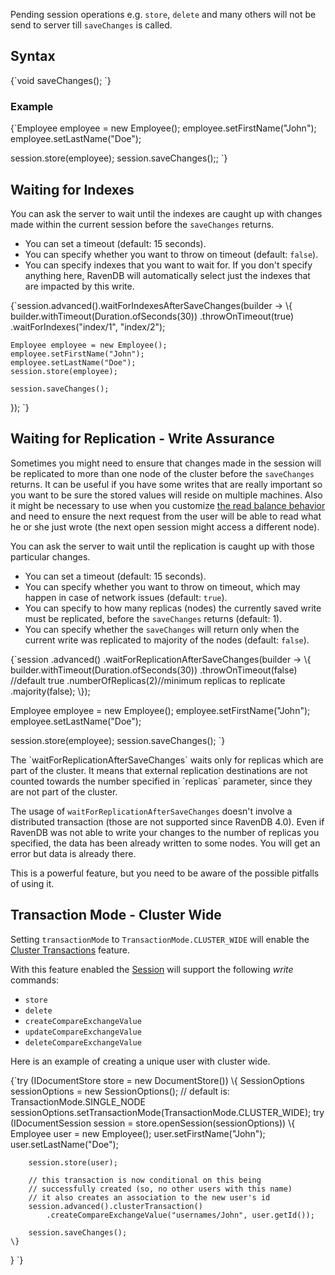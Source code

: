 
Pending session operations e.g. `store`, `delete` and many others will not be send to server till `saveChanges` is called.

## Syntax

<TabItem value="saving_changes_1" label="saving_changes_1">
<CodeBlock language="java">
{`void saveChanges();
`}
</CodeBlock>
</TabItem>

### Example

<TabItem value="saving_changes_2" label="saving_changes_2">
<CodeBlock language="java">
{`Employee employee = new Employee();
employee.setFirstName("John");
employee.setLastName("Doe");

session.store(employee);
session.saveChanges();;
`}
</CodeBlock>
</TabItem>

## Waiting for Indexes

You can ask the server to wait until the indexes are caught up with changes made within the current session before the `saveChanges` returns.

* You can set a timeout (default: 15 seconds).
* You can specify whether you want to throw on timeout (default: `false`).
* You can specify indexes that you want to wait for. If you don't specify anything here, RavenDB will automatically select just the indexes that are impacted 
by this write.

<TabItem value="saving_changes_3" label="saving_changes_3">
<CodeBlock language="java">
{`session.advanced().waitForIndexesAfterSaveChanges(builder -> \{
    builder.withTimeout(Duration.ofSeconds(30))
        .throwOnTimeout(true)
        .waitForIndexes("index/1", "index/2");

    Employee employee = new Employee();
    employee.setFirstName("John");
    employee.setLastName("Doe");
    session.store(employee);

    session.saveChanges();
\});
`}
</CodeBlock>
</TabItem>



## Waiting for Replication - Write Assurance

Sometimes you might need to ensure that changes made in the session will be replicated to more than one node of the cluster before the `saveChanges` returns.
It can be useful if you have some writes that are really important so you want to be sure the stored values will reside on multiple machines. Also it might be necessary to use
when you customize [the read balance behavior](../../client-api/configuration/load-balance-and-failover.mdx#readbalancebehavior) and need to ensure the next request from the user 
will be able to read what he or she just wrote (the next open session might access a different node).

You can ask the server to wait until the replication is caught up with those particular changes.

* You can set a timeout (default: 15 seconds).
* You can specify whether you want to throw on timeout, which may happen in case of network issues (default: `true`).
* You can specify to how many replicas (nodes) the currently saved write must be replicated, before the `saveChanges` returns (default: 1).
* You can specify whether the `saveChanges` will return only when the current write was replicated to majority of the nodes (default: `false`).

<TabItem value="saving_changes_4" label="saving_changes_4">
<CodeBlock language="java">
{`session
    .advanced()
    .waitForReplicationAfterSaveChanges(builder -> \{
        builder.withTimeout(Duration.ofSeconds(30))
            .throwOnTimeout(false) //default true
            .numberOfReplicas(2)//minimum replicas to replicate
            .majority(false);
    \});

Employee employee = new Employee();
employee.setFirstName("John");
employee.setLastName("Doe");

session.store(employee);
session.saveChanges();
`}
</CodeBlock>
</TabItem>

<Admonition type="warning" title="Important" id="important" href="#important">
The `waitForReplicationAfterSaveChanges` waits only for replicas which are part of the cluster. It means that external replication destinations are not counted towards the number specified in `replicas` parameter, since they are not part of the cluster.
</Admonition>

<Admonition type="warning" title="Important" id="important" href="#important">

The usage of `waitForReplicationAfterSaveChanges` doesn't involve a distributed transaction (those are not supported since RavenDB 4.0). Even if RavenDB was not able
to write your changes to the number of replicas you specified, the data has been already written to some nodes. You will get an error but data is already there.

This is a powerful feature, but you need to be aware of the possible pitfalls of using it.

</Admonition>

 

## Transaction Mode - Cluster Wide

Setting `transactionMode` to `TransactionMode.CLUSTER_WIDE` will enable the [Cluster Transactions](../../server/clustering/cluster-transactions.mdx) feature.

With this feature enabled the [Session](../../client-api/session/what-is-a-session-and-how-does-it-work.mdx) will support the following _write_ commands:

- `store`
- `delete`
- `createCompareExchangeValue`
- `updateCompareExchangeValue`
- `deleteCompareExchangeValue`


Here is an example of creating a unique user with cluster wide.

<TabItem value="cluster_store_with_compare_exchange" label="cluster_store_with_compare_exchange">
<CodeBlock language="java">
{`try (IDocumentStore store = new DocumentStore()) \{
    SessionOptions sessionOptions = new SessionOptions();
    // default is: TransactionMode.SINGLE_NODE
    sessionOptions.setTransactionMode(TransactionMode.CLUSTER_WIDE);
    try (IDocumentSession session = store.openSession(sessionOptions)) \{
        Employee user = new Employee();
        user.setFirstName("John");
        user.setLastName("Doe");

        session.store(user);

        // this transaction is now conditional on this being
        // successfully created (so, no other users with this name)
        // it also creates an association to the new user's id
        session.advanced().clusterTransaction()
            .createCompareExchangeValue("usernames/John", user.getId());

        session.saveChanges();
    \}
\}
`}
</CodeBlock>
</TabItem>




